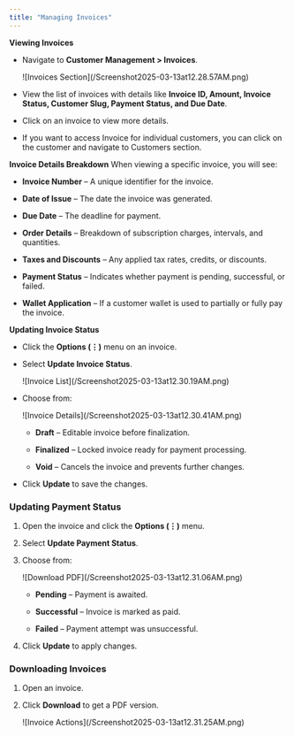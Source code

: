 ```yaml
---
title: "Managing Invoices"
---
```


**Viewing Invoices**

* Navigate to **Customer Management > Invoices**.




  <Frame>
    ![Invoices Section](/Screenshot2025-03-13at12.28.57AM.png)
  </Frame>

* View the list of invoices with details like **Invoice ID, Amount, Invoice Status, Customer Slug, Payment Status, and Due Date**.

* Click on an invoice to view more details.

* If you want to access Invoice for individual customers, you can click on the customer and navigate to Customers section.

**Invoice Details Breakdown**
When viewing a specific invoice, you will see:

* **Invoice Number** – A unique identifier for the invoice.

* **Date of Issue** – The date the invoice was generated.

* **Due Date** – The deadline for payment.

* **Order Details** – Breakdown of subscription charges, intervals, and quantities.

* **Taxes and Discounts** – Any applied tax rates, credits, or discounts.

* **Payment Status** – Indicates whether payment is pending, successful, or failed.

* **Wallet Application** – If a customer wallet is used to partially or fully pay the invoice.

**Updating Invoice Status**

* Click the **Options (⋮)** menu on an invoice.

* Select **Update Invoice Status**.




  <Frame>
    ![Invoice List](/Screenshot2025-03-13at12.30.19AM.png)
  </Frame>

* Choose from:




  <Frame>
    ![Invoice Details](/Screenshot2025-03-13at12.30.41AM.png)
  </Frame>

  * **Draft** – Editable invoice before finalization.

  * **Finalized** – Locked invoice ready for payment processing.

  * **Void** – Cancels the invoice and prevents further changes.

* Click **Update** to save the changes.

### Updating Payment Status

1. Open the invoice and click the **Options (⋮)** menu.

2. Select **Update Payment Status**.

3. Choose from:




   <Frame>
     ![Download PDF](/Screenshot2025-03-13at12.31.06AM.png)
   </Frame>

   * **Pending** – Payment is awaited.

   * **Successful** – Invoice is marked as paid.

   * **Failed** – Payment attempt was unsuccessful.

4. Click **Update** to apply changes.

### Downloading Invoices

1. Open an invoice.

2. Click **Download** to get a PDF version.




   <Frame>
     ![Invoice Actions](/Screenshot2025-03-13at12.31.25AM.png)
   </Frame>